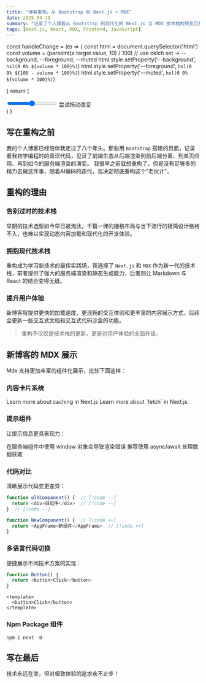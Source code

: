 ```yaml
---
title: "博客重构，从 Bootstrap 到 Next.js + MDX"
date: 2025-04-19
summary: "记录了个人博客从 Bootstrap 到现代化的 Next.js 与 MDX 技术栈的转变历程，展示了新博客的各种 MDX 高级功能，如内容卡片、提示组件、代码对比与多语言代码切换等交互式特性。"
tags: [Next.js, React, MDX, Frontend, JavaScript]
---
```



  const handleChange = (e) => {
    const html = document.querySelector('html')
    const volume = (parseInt(e.target.value, 10) / 100)
    // use oklch set -> --background, --foreground, --muted
    html.style.setProperty('--background', `hsl(0 0% ${volume * 100}%)`)
    html.style.setProperty('--foreground', `hsl(0 0% ${100 - volume * 100}%)`)
    html.style.setProperty('--muted', `hsl(0 0% ${volume * 100}%)`)
    
  }
  return (
    <div className="flex items-center gap-x-4">
      <input type="range" name="value" min="0" max="100" onChange={handleChange} />
      <label htmlFor="value">尝试拖动改变</label>
    </div>
  )
}

## 写在重构之前

我的个人博客已经陪伴我走过了八个年头。那些用 `Bootstrap` 搭建的页面，记录着我初学编程时的青涩代码，见证了前端生态从后端渲染到前后端分离、到单页应用、再到如今的服务端渲染的演变。
我很早之前就想重构了，但是没有足够多的精力去做这件事，随着AI编码的迭代，我决定彻底重构这个"老伙计"。

## 重构的理由

### 告别过时的技术栈
早期的技术选型如今早已被淘汰，千篇一律的栅格布局与当下流行的极简设计格格不入，也难以实现动态内容加载和现代化的开发体验。

### 拥抱现代技术栈
重构成为学习新技术的最佳实践场，我选择了 `Next.js` 和 `MDX` 作为新一代的技术栈，前者提供了强大的服务端渲染和静态生成能力，后者则让 Markdown 与 React 的结合变得无缝。

### 提升用户体验
新博客将提供更快的加载速度、更流畅的交互体验和更丰富的内容展示方式，后续会更新一些交互式文档和交互式代码沙盒的功能。

> 重构不仅仅是技术栈的更新，更是对用户体验的全面升级。

## 新博客的 MDX 展示

Mdx 支持更加丰富的组件化展示，比软下面这样：

<MySlideComponent />

### 内容卡片系统

<Cards>
  <Card title="Fetching, Caching, and Revalidating">
    Learn more about caching in Next.js
  </Card>
  <Card title="href is optional">Learn more about `fetch` in Next.js.</Card>
</Cards>

### 提示组件
让提示信息更具表现力：

<Callout type="warn" title="注意事项">
  在服务端组件中使用 window 对象会导致渲染错误
</Callout>

<Callout type="info">
  推荐使用 async/await 处理数据获取
</Callout>

### 代码对比
清晰展示代码变更差异：

```ts
function oldComponent() {  // [!code --]
  return <div>旧组件</div>  // [!code --]
}  // [!code --]

function NewComponent() {  // [!code ++]
  return <AppFrame>新组件</AppFrame>  // [!code ++]
}
```

### 多语言代码切换
便捷展示不同技术方案的实现：

```ts tab="React 实现"
function Button() {
  return <button>Click</button>
}
```

```vue tab="Vue 实现"
<template>
  <button>Click</button>
</template>
```

### Npm Package 组件

```package-install
npm i next -D
```

## 写在最后

技术永远在变，但对极致体验的追求永不止步！

